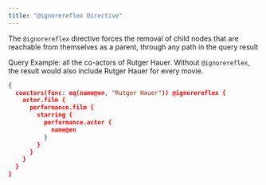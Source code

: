 ```yaml
---
title: "@ignorereflex Directive"
---
```


The `@ignorereflex` directive forces the removal of child nodes that are
reachable from themselves as a parent, through any path in the query result

Query Example: all the co-actors of Rutger Hauer. Without `@ignorereflex`, the
result would also include Rutger Hauer for every movie.

```json
{
  coactors(func: eq(name@en, "Rutger Hauer")) @ignorereflex {
    actor.film {
      performance.film {
        starring {
          performance.actor {
            name@en
          }
        }
      }
    }
  }
}
```
